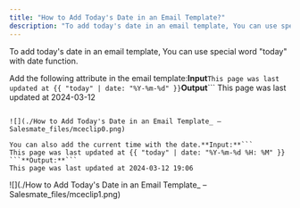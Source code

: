 ```yaml
---
title: "How to Add Today's Date in an Email Template?"
description: "To add today's date in an email template, You can use special word \"today\" with date function."
---
```


To add today's date in an email template, You can use special word "today" with date function.

Add the following attribute in the email template:**Input**```
This page was last updated at {{ "today" | date: "%Y-%m-%d" }}
```**Output**```
This page was last updated at 2024-03-12
```

![](./How to Add Today's Date in an Email Template_ – Salesmate_files/mceclip0.png)

You can also add the current time with the date.**Input:**```
This page was last updated at {{ "today" | date: "%Y-%m-%d %H: %M" }}
```**Output:**```
This page was last updated at 2024-03-12 19:06
```

![](./How to Add Today's Date in an Email Template_ – Salesmate_files/mceclip1.png)
